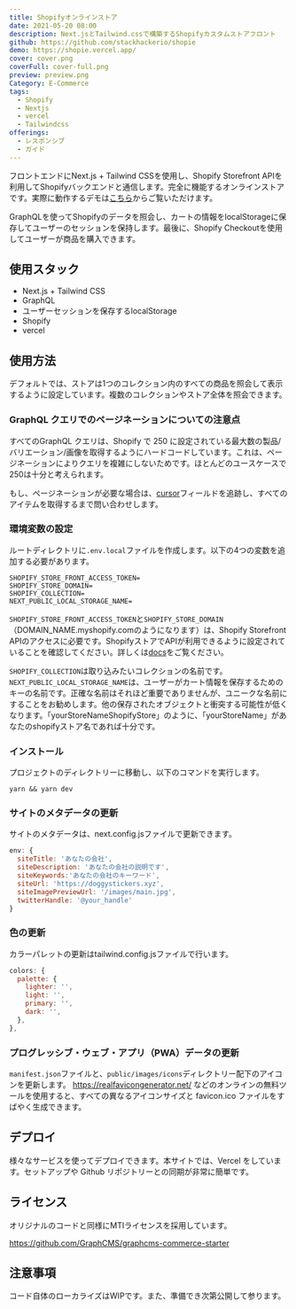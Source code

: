 ```yaml
---
title: Shopifyオンラインストア
date: 2021-05-20 08:00
description: Next.jsとTailwind.cssで構築するShopifyカスタムストアフロント
github: https://github.com/stackhackerio/shopie
demo: https://shopie.vercel.app/
cover: cover.png
coverFull: cover-full.png
preview: preview.png
Category: E-Commerce
tags:
  - Shopify
  - Nextjs
  - vercel
  - Tailwindcss
offerings:
  - レスポンシブ
  - ガイド
---
```

フロントエンドにNext.js + Tailwind CSSを使用し、Shopify Storefront APIを利用してShopifyバックエンドと通信します。完全に機能するオンラインストアです。実際に動作するデモは[こちら](https://doggystickers.xyz/ "Shopify store")からご覧いただけます。

GraphQLを使ってShopifyのデータを照会し、カートの情報をlocalStorageに保存してユーザーのセッションを保持します。最後に、Shopify Checkoutを使用してユーザーが商品を購入できます。

## 使用スタック

* Next.js + Tailwind CSS
* GraphQL
* ユーザーセッションを保存するlocalStorage
* Shopify
* vercel

## 使用方法

デフォルトでは、ストアは1つのコレクション内のすべての商品を照会して表示するように設定しています。複数のコレクションやストア全体を照会できます。

### GraphQL クエリでのページネーションについての注意点

すべてのGraphQL クエリは、Shopify で 250 に設定されている最大数の製品/バリエーション/画像を取得するようにハードコードしています。これは、ページネーションによりクエリを複雑にしないためです。ほとんどのユースケースで250は十分と考えられます。

もし、ページネーションが必要な場合は、[cursor](https://youtu.be/S37WsC8GzSA "graphql pagination")フィールドを追跡し、すべてのアイテムを取得するまで問い合わせします。

### 環境変数の設定

ルートディレクトリに`.env.local`ファイルを作成します。以下の4つの変数を追加する必要があります。

```shell {filename: shell}
SHOPIFY_STORE_FRONT_ACCESS_TOKEN=
SHOPIFY_STORE_DOMAIN=
SHOPIFY_COLLECTION=
NEXT_PUBLIC_LOCAL_STORAGE_NAME=
```

`SHOPIFY_STORE_FRONT_ACCESS_TOKEN`と`SHOPIFY_STORE_DOMAIN`（DOMAIN_NAME.myshopify.comのようになります）は、Shopify Storefront APIのアクセスに必要です。ShopifyストアでAPIが利用できるように設定されていることを確認してください。詳しくは[docs](https://shopify.dev/docs/storefront-api/getting-started "Shopify store")をご覧ください。

`SHOPIFY_COLLECTION`は取り込みたいコレクションの名前です。`NEXT_PUBLIC_LOCAL_STORAGE_NAME`は、ユーザーがカート情報を保存するためのキーの名前です。正確な名前はそれほど重要でありませんが、ユニークな名前にすることをお勧めします。他の保存されたオブジェクトと衝突する可能性が低くなります。「yourStoreNameShopifyStore」のように、「yourStoreName」があなたのshopifyストア名であれば十分です。

### インストール

プロジェクトのディレクトリーに移動し、以下のコマンドを実行します。

```shell {filename: shell}
yarn && yarn dev
```

### サイトのメタデータの更新

サイトのメタデータは、next.config.jsファイルで更新できます。

```js {filename: next.config.js}
env: {
  siteTitle: 'あなたの会社',
  siteDescription: 'あなたの会社の説明です',
  siteKeywords:'あなたの会社のキーワード',
  siteUrl: 'https://doggystickers.xyz',
  siteImagePreviewUrl: '/images/main.jpg',
  twitterHandle: '@your_handle'
}
```

### 色の更新

カラーパレットの更新はtailwind.config.jsファイルで行います。

```js {filename: tailwind.config.js}
colors: {
  palette: {
    lighter: '',
    light: '',
    primary: '',
    dark: '',
  },
},
```

### プログレッシブ・ウェブ・アプリ（PWA）データの更新

`manifest.json`ファイルと、`public/images/icons`ディレクトリー配下のアイコンを更新します。
https://realfavicongenerator.net/ などのオンラインの無料ツールを使用すると、すべての異なるアイコンサイズと favicon.ico ファイルをすばやく生成できます。

## デプロイ

様々なサービスを使ってデプロイできます。本サイトでは、Vercel をしています。セットアップや Github リポジトリーとの同期が非常に簡単です。


## ライセンス

オリジナルのコードと同様にMTIライセンスを採用しています。

https://github.com/GraphCMS/graphcms-commerce-starter

## 注意事項

コード自体のローカライズはWIPです。また、準備でき次第公開して参ります。
